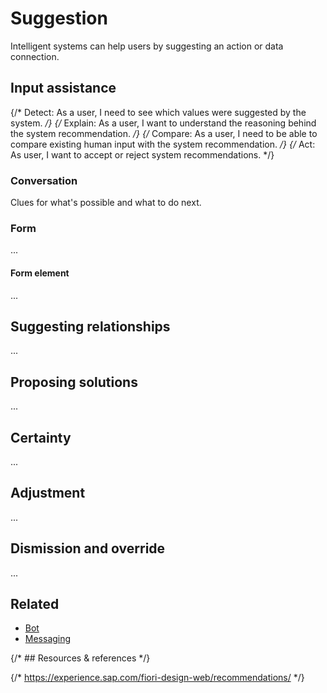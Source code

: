 
<Meta title="Patterns/Suggestion*" />

# Suggestion

Intelligent systems can help users by suggesting an action or data connection.

## Input assistance

{/* Detect: As a user, I need to see which values were suggested by the system. */}
{/* Explain: As a user, I want to understand the reasoning behind the system recommendation. */}
{/* Compare: As a user, I need to be able to compare existing human input with the system recommendation. */}
{/* Act: As user, I want to accept or reject system recommendations. */}

### Conversation

Clues for what's possible and what to do next.

### Form

...

#### Form element

...

## Suggesting relationships

...

## Proposing solutions

...

## Certainty

...

## Adjustment

...

## Dismission and override

...

## Related

- [Bot](../?path=/docs/patterns-bot--docs)
- [Messaging](../?path=/docs/compositions-messaging--docs)

{/* ## Resources & references */}

{/* https://experience.sap.com/fiori-design-web/recommendations/ */}